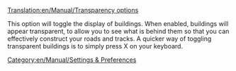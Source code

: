 [[Translation:en/Manual/Transparency options]]
{{fr/Traduction|en/Manual/Transparency options|0}}


This option will toggle the display of buildings.  When enabled, buildings will appear transparent, to allow you to see what is behind them so that you can effectively construct your roads and tracks. A quicker way of toggling transparent buildings is to simply press X on your keyboard.
[[Category:en/Manual/Settings & Preferences]]
{{en/Stub}}